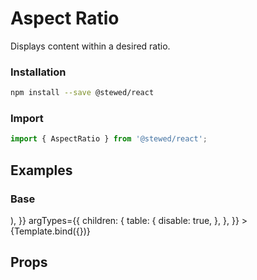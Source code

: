 
<Meta title="Components/Aspect Ratio" component={AspectRatio} />

# Aspect Ratio

Displays content within a desired ratio.

### Installation

```bash
npm install --save @stewed/react
```

### Import

```js
import { AspectRatio } from '@stewed/react';
```

## Examples


### Base

<Canvas>
    <Story
        name="Base"
        args={{
            ratio: "4:3",
            children: (
                <img
                    style={{ width: 300 }}
                    src="https://images.unsplash.com/photo-1535025183041-0991a977e25b?w=300&dpr=2&q=80"
                    alt="Landscape photograph by Tobias Tullius"
                />
            ),
        }}
        argTypes={{
            children: {
                table: {
                    disable: true,
                },
            },
        }}
    >
        {Template.bind({})}
    </Story>
</Canvas>

## Props

<ArgsTable of={AspectRatio} />
